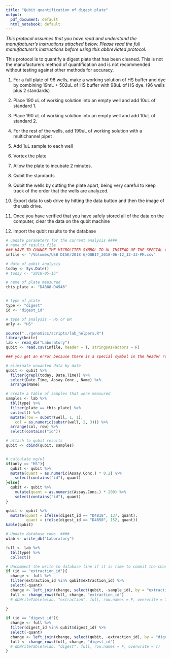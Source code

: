 ```yaml
---
title: "Qubit quantification of digest plate"
output:
  pdf_document: default
  html_notebook: default
---
```


*This protocol assumes that you have read and understand the manufacturer’s instructions attached below.  Please read the full manufacturer’s instructions before using this abbreviated protocol.*

This protocol is to quantify a digest plate that has been cleaned.  This is not the manufacturers method of quantification and is not recommended without testing against other methods for accuracy.  

1. For a full plate of 96 wells, make a working solution of HS buffer and dye by combining 19mL + 502uL of HS buffer with 98uL of HS dye.  (96 wells plus 2 standards)

2. Place 190 uL of working solution into an empty well and add 10uL of standard 1.
3. Place 190 uL of working solution into an empty well and add 10uL of standard 2.
4. For the rest of the wells, add 199uL of working solution with a multichannel pipet
5. Add 1uL sample to each well
5. Vortex the plate
6. Allow the plate to incubate 2 minutes.
6. Qubit the standards
7. Qubit the wells by cutting the plate apart, being very careful to keep track of the order that the wells are analyzed.
8. Export data to usb drive by hitting the data button and then the image of the usb drive.
9. Once you have verified that you have safely stored all of the data on the computer, clear the data on the qubit machine

10. Import the qubit results to the database

```r
# update parameters for the current analysis ####
# name of results file
### HAVE TO CHANGE THE MICROLITER SYMBOL TO UL INSTEAD OF THE SPECIAL CHARACTER ###
infile <- "/Volumes/USB DISK/2018 6/QUBIT_2018-06-12_12-33-PM.csv"

# date of qubit analysis
today <- Sys.Date()
# today <- "2018-05-15"

# name of plate measured
this_plate <- "D4888-D4946"


# type of plate 
type <- "digest"
id <- "digest_id"

# type of analysis - HS or BR
anly <- "HS"
```

```r
source("../genomics/scripts/lab_helpers.R")
library(knitr)
lab <- read_db("Laboratory")
qubit <- read.csv(infile, header = T, stringsAsFactors = F)

### you get an error because there is a special symbol in the header row, change micro symbol to u ###

# eliminate unwanted data by date
qubit <- qubit %>% 
  filter(grepl(today, Date.Time)) %>% 
  select(Date.Time, Assay.Conc., Name) %>% 
  arrange(Name)

# create a table of samples that were measured
samples <- lab %>%
  tbl(type) %>%
  filter(plate == this_plate) %>%
  collect() %>%
  mutate(row = substr(well, 1, 1), 
    col = as.numeric(substr(well, 2, 3))) %>% 
  arrange(col, row) %>% 
  select(contains("id"))

# attach to qubit results
qubit <- cbind(qubit, samples)


# calculate ng/ul
if(anly == "HS"){
  qubit <- qubit %>% 
  mutate(quant = as.numeric(Assay.Conc.) * 0.2) %>% 
    select(contains("id"), quant)
}else{
  qubit <- qubit %>% 
    mutate(quant = as.numeric(Assay.Conc.) * 200) %>% 
    select(contains("id"), quant)
}

qubit <- qubit %>%
  mutate(quant = ifelse(digest_id == "D4818", 137, quant),
         quant = ifelse(digest_id == "D4850", 152, quant))
kable(qubit)
```

```r
# Update database rows  ####
wlab <- write_db("Laboratory")

full <- lab %>%
  tbl(type) %>%
  collect()


```

```r
# Uncomment the write to database line if it is time to commit the changes to the databse.
if (id == "extraction_id"){
  change <- full %>%
  filter(extraction_id %in% qubit$extraction_id) %>% 
  select(-quant)
  change <- left_join(change, select(qubit, -sample_id), by = "extraction_id") 
  full <- change_rows(full, change, "extraction_id")
  # dbWriteTable(wlab, "extraction", full, row.names = F, overwrite = T)
  
}

if (id == "digest_id"){
  change <- full %>%
  filter(digest_id %in% qubit$digest_id) %>% 
  select(-quant)
  change <- left_join(change, select(qubit, -extraction_id), by = "digest_id") 
  full <- change_rows(full, change, "digest_id")
  # dbWriteTable(wlab, "digest", full, row.names = F, overwrite = T)
}
```



